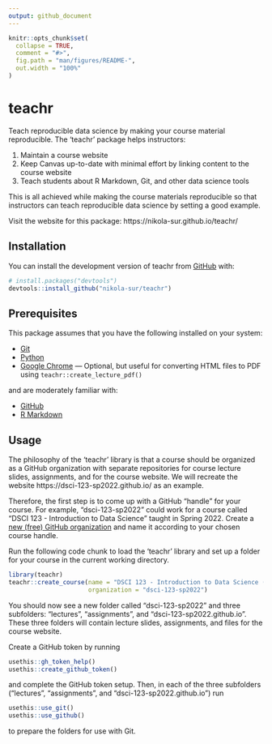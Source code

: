 ```yaml
---
output: github_document
---
```


<!-- README.md is generated from README.Rmd. Please edit that file -->

```r
knitr::opts_chunk$set(
  collapse = TRUE,
  comment = "#>",
  fig.path = "man/figures/README-",
  out.width = "100%"
)
```

# teachr

<!-- badges: start -->
<!-- badges: end -->

Teach reproducible data science by making your course material reproducible. The 
'teachr' package helps instructors:

1. Maintain a course website
2. Keep Canvas up-to-date with minimal effort by linking content to the course website
3. Teach students about R Markdown, Git, and other data science tools

This is all achieved while making the course materials reproducible so that instructors
can teach reproducible data science by setting a good example.

Visit the website for this package: https://nikola-sur.github.io/teachr/

## Installation

You can install the development version of teachr from [GitHub](https://github.com/) with:

``` r
# install.packages("devtools")
devtools::install_github("nikola-sur/teachr")
```


## Prerequisites

This package assumes that you have the following installed on your system:

- [Git](https://git-scm.com/downloads)
- [Python](https://www.python.org/)
- [Google Chrome](https://www.google.com/intl/en_ca/chrome/) --- Optional, but useful
for converting HTML files to PDF using `teachr::create_lecture_pdf()`

and are moderately familiar with:

- [GitHub](https://github.com/)
- [R Markdown](https://rmarkdown.rstudio.com/)


## Usage

The philosophy of the 'teachr' library is that a course should be organized as a
GitHub organization with separate repositories for course lecture slides, assignments,
and for the course website. We will recreate the website https://dsci-123-sp2022.github.io/
as an example.

Therefore, the first step is to come up with a GitHub "handle" for your course.
For example, "dsci-123-sp2022" could work for a course called "DSCI 123 - Introduction to 
Data Science" taught in Spring 2022. Create a 
[new (free) GitHub organization](https://github.com/account/organizations/new?coupon=&plan=team_free)
and name it according to your chosen course handle.

Run the following code chunk to load the 'teachr' library and set up a folder for 
your course in the current working directory.

```r
library(teachr)
teachr::create_course(name = "DSCI 123 - Introduction to Data Science (Spring 2022)",
                      organization = "dsci-123-sp2022")
```

You should now see a new folder called "dsci-123-sp2022" and three subfolders: 
"lectures", "assignments", and "dsci-123-sp2022.github.io". These three folders
will contain lecture slides, assignments, and files for the course website.

Create a GitHub token by running

```r
usethis::gh_token_help()
usethis::create_github_token()
```

and complete the GitHub token setup. Then, in each of the three subfolders 
("lectures", "assignments", and "dsci-123-sp2022.github.io") run

```r
usethis::use_git()
usethis::use_github()
```

to prepare the folders for use with Git.
